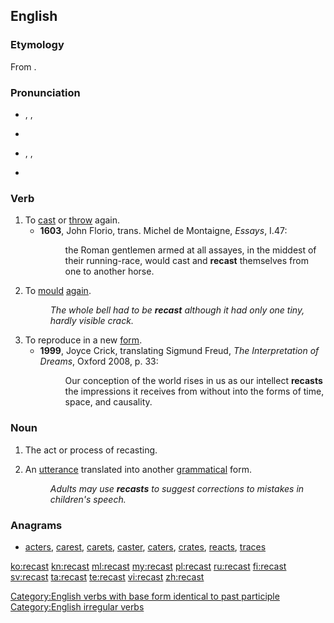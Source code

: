 ==English==

===Etymology===
From {{prefix|re|cast}}.

===Pronunciation===
* {{enPR|rē-käst'}}, {{IPA|/riːˈkɑːst/}}, {{X-SAMPA|/ri:"kA:st/}}
* {{rhymes|ɑːst}}
* {{enPR|rē-kăst'}}, {{IPA|/riːˈkæst/}}, {{X-SAMPA|/ri:"k{st/}}
* {{rhymes|æst}}

===Verb===
{{en-verb|recasts|recasting|recast}}

# To [[cast]] or [[throw]] again.
#* '''1603''', John Florio, trans. Michel de Montaigne, ''Essays'', I.47:
#*: the Roman gentlemen armed at all assayes, in the middest of their running-race, would cast and '''recast''' themselves from one to another horse.
# To [[mould]] [[again]].
#: ''The whole bell had to be '''recast''' although it had only one tiny, hardly visible crack.''
# To reproduce in a new [[form]].
#* '''1999''', Joyce Crick, translating Sigmund Freud, ''The Interpretation of Dreams'', Oxford 2008, p. 33:
#*: Our conception of the world rises in us as our intellect '''recasts''' {{transterm|umgiesst|lang=de}} the impressions it receives from without into the forms of time, space, and causality.

===Noun===
{{en-noun}}

# The act or process of recasting.
# {{cx|linguistics|lang=en}} An [[utterance]] translated into another [[grammatical]] form.
#: ''Adults may use '''recasts''' to suggest corrections to mistakes in children's speech.''

===Anagrams===
* [[acters#English|acters]], [[carest#English|carest]], [[carets#English|carets]], [[caster#English|caster]], [[caters#English|caters]], [[crates#English|crates]], [[reacts#English|reacts]], [[traces#English|traces]]

[[Category:English verbs with base form identical to past participle]]
[[Category:English irregular verbs]]

[[ko:recast]]
[[kn:recast]]
[[ml:recast]]
[[my:recast]]
[[pl:recast]]
[[ru:recast]]
[[fi:recast]]
[[sv:recast]]
[[ta:recast]]
[[te:recast]]
[[vi:recast]]
[[zh:recast]]